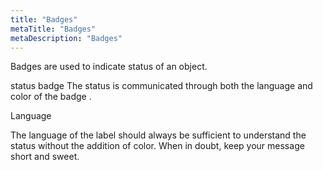 ```yaml
---
title: "Badges"
metaTitle: "Badges"
metaDescription: "Badges"
---
```


Badges are used to indicate status of an object.

status badge
The status is communicated through both the language and color of the badge .

Language

The language of the label should always be sufficient to understand the status without the addition of color. When in doubt, keep your message short and sweet.